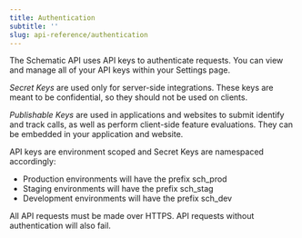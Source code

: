 ```yaml
---
title: Authentication
subtitle: ''
slug: api-reference/authentication
---
```



The Schematic API uses API keys to authenticate requests. You can view and manage all of your API keys within your Settings page.

*Secret Keys* are used only for server-side integrations. These keys are meant to be confidential, so they should not be used on clients.

*Publishable Keys* are used in applications and websites to submit identify and track calls, as well as perform client-side feature evaluations. They can be embedded in your application and website.

API keys are environment scoped and Secret Keys are namespaced accordingly:
* Production environments will have the prefix sch_prod
* Staging environments will have the prefix sch_stag
* Development environments will have the prefix sch_dev

All API requests must be made over HTTPS. API requests without authentication will also fail.
